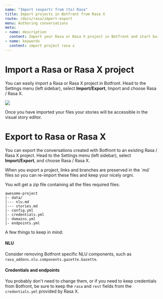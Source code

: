 ```yaml
---
name: "Import (export) from (to) Rasa"
title: Import projects in Botfront from Rasa X
route: /docs/rasa/import-export
menu: Authoring conversations
meta:
- name: description
  content: Import your Rasa or Rasa X project in Botfront and start building your Rasa assistant visually.
- name: keywords
  content: import project rasa x
---
```


# Import a Rasa or Rasa X project

You can easily import a Rasa  or Rasa X project in Botfront.
Head to the Settings menu (left sidebar), select **Import/Export**, Import and choose Rasa / Rasa X.

![](../../images/import/import_rasa.png)

Once you have imported your files your stories will be accessible in the visual story editor.

# Export to Rasa or Rasa X

You can export the conversations created with Botfront to an existing Rasa / Rasa X project.
Head to the Settings menu (left sidebar), select **Import/Export**, and choose Rasa / Rasa X.

<Important type="tip">
When you export a project, links and branches are preserved in the `md` files so you can re-import these files and keep your nicely orgni.
</Important>

You will get a zip file containing all the files required files:

```
awesome-project
|- data/
|--- nlu.md
|--- stories.md
|- config.yml
|- credentials.yml
|- domains.yml
|- endpoints.yml
```

A few things to keep in mind:

#### NLU

Consider removing Botfront specific NLU components, such as `rasa_addons.nlu.components.gazette.Gazette`.

#### Credentials and endpoints

You probably don't need to change them, or if you need to keep credentials from Botfront, be sure to keep the `rasa` and `rest` fields from the `credentials.yml` provided by Rasa X.
